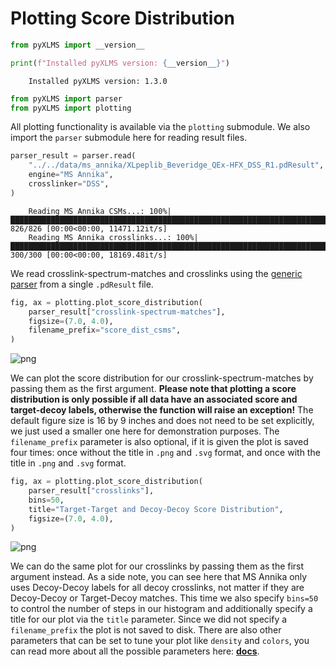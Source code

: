 # **Plotting Score Distribution**


```python
from pyXLMS import __version__

print(f"Installed pyXLMS version: {__version__}")
```
```
    Installed pyXLMS version: 1.3.0
```


```python
from pyXLMS import parser
from pyXLMS import plotting
```

All plotting functionality is available via the `plotting` submodule. We also import the `parser` submodule here for reading result files.


```python
parser_result = parser.read(
    "../../data/ms_annika/XLpeplib_Beveridge_QEx-HFX_DSS_R1.pdResult",
    engine="MS Annika",
    crosslinker="DSS",
)
```
```
    Reading MS Annika CSMs...: 100%|████████████████████████████████████████████████████████████████████████████████████████████████████| 826/826 [00:00<00:00, 11471.12it/s]
    Reading MS Annika crosslinks...: 100%|██████████████████████████████████████████████████████████████████████████████████████████████| 300/300 [00:00<00:00, 18169.48it/s]
```

We read crosslink-spectrum-matches and crosslinks using the [generic parser](https://hgb-bin-proteomics.github.io/pyXLMS/pyXLMS.parser.html#pyXLMS.parser.read) from a single `.pdResult` file.


```python
fig, ax = plotting.plot_score_distribution(
    parser_result["crosslink-spectrum-matches"],
    figsize=(7.0, 4.0),
    filename_prefix="score_dist_csms",
)
```


    
![png](./plot_score_distribution_files/plot_score_distribution_6_0.png)
    


We can plot the score distribution for our crosslink-spectrum-matches by passing them as the first argument. **Please note that plotting a score distribution is only possible if all data have an associated score and target-decoy labels, otherwise the function will raise an exception!** The default figure size is 16 by 9 inches and does not need to be set explicitly, we just used a smaller one here for demonstration purposes. The `filename_prefix` parameter is also optional, if it is given the plot is saved four times: once without the title in `.png` and `.svg` format, and once with the title in `.png` and `.svg` format.


```python
fig, ax = plotting.plot_score_distribution(
    parser_result["crosslinks"],
    bins=50,
    title="Target-Target and Decoy-Decoy Score Distribution",
    figsize=(7.0, 4.0),
)
```


    
![png](./plot_score_distribution_files/plot_score_distribution_8_0.png)
    


We can do the same plot for our crosslinks by passing them as the first argument instead. As a side note, you can see here that MS Annika only uses Decoy-Decoy labels for all decoy crosslinks, not matter if they are Decoy-Decoy or Target-Decoy matches. This time we also specify `bins=50` to control the number of steps in our histogram and additionally specify a title for our plot via the `title` parameter. Since we did not specify a `filename_prefix` the plot is not saved to disk. There are also other parameters that can be set to tune your plot like `density` and `colors`, you can read more about all the possible parameters here: [**docs**](https://hgb-bin-proteomics.github.io/pyXLMS/pyXLMS.plotting.html#pyXLMS.plotting.plot_score_distribution.plot_score_distribution).
